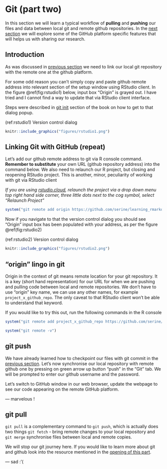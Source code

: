 # Git (part two) {#git-two}

In this section we will learn a typical workflow of **pulling** and **pushing** our files and data between local git and remote github repositories. In the [next section](#github-two) we will explore some of the GitHub platform specific features that will helps us with sharing our research.

## Introduction

As was discussed in [previous section](#git-github-link) we need to link our local git repository with the remote one at the github platform.

For some odd reason you can't simply copy and paste github remote address into relevant section of the setup window using RStudio client. In the figure \@ref(fig:rstudio1) below, input box "Origin" is grayed out. I have tried and I cannot find a way to update that via RStudio client interface.

Steps were described in [git init](#git-init) section of the book on how to get to that dialog popup. 

(ref:rstudio1) Version control dialog

```r
knitr::include_graphics("figures/rstudio1.png")
```

## Linking Git with GitHub (repeat)

Let's add our github remote address to git via R console command. **Remember to substitute** your own URL (github repository address) into the command below. We also need to relaunch our R project, but closing and reopening RStudio project. This is another, minor, peculiarity of working with git via RStudio client

_If you are using [rstudio.cloud](https://rstudio.cloud), relaunch the project via a drop down menu top right hand side corner, three little dots next to the cog symbol, select "Relaunch Project"_

```r
system("git remote add origin https://github.com/serine/learning_rmarkdown")
```

Now if you navigate to that the version control dialog you should see "Origin" input box has been populated with your address, as per the figure \@ref(fig:rstudio2)

(ref:rstudio2) Version control dialog

```r
knitr::include_graphics("figures/rstudio2.png")
```

## "origin" lingo in git

Origin in the context of git means remote location for your git repository. It is a key (short hand representation) for our URL for when we are pushing and pulling code between local and remote repositories. We don't have to use "origin" key name, we can use any other names, for example `project_x_github_repo`. The only caveat to that RStudio client won't be able to understand that keyword.  

If you would like to try this out, run the following commands in the R console

```r
system("git remote add project_x_github_repo https://github.com/serine/learning_rmarkdown")
```

```r
system("git remote -v")
```

## git push

We have already learned how to checkpoint our files with git commit in the [previous section](#git-commit). Let's now synchronise our local repository with remote github one by pressing on green arrow up button "push" in the "Git" tab. We will be prompted to enter our github username and the password. 

Let's switch to GitHub window in our web browser, update the webpage to see our code appearing on the remote GitHub platform.

--- marvelous ! 

## git pull

`git pull` is a complementary command to `git push`, which is actually does two things `git fetch` - bring remote changes to your local repository and `git merge` synchronise  files between local and remote copies. 

We will stop our git journey here. If you would like to learn more about git and github look into the resource mentioned in the [opening of this part](#git-opening-section).

--- sad :'(
